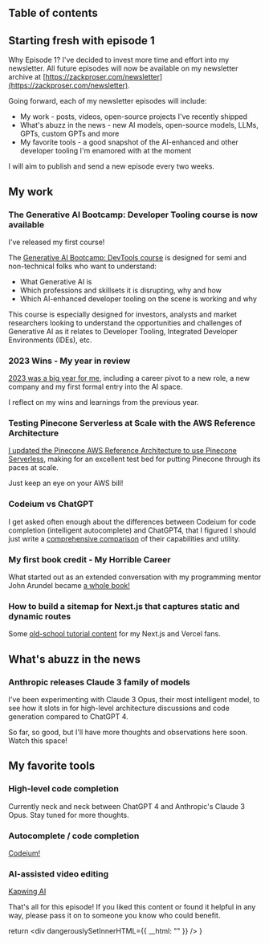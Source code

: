 

## Table of contents

## Starting fresh with episode 1 

Why Episode 1? I've decided to invest more time and effort into my newsletter. All future episodes will now be 
available on my newsletter archive at [https://zackproser.com/newsletter](https://zackproser.com/newsletter).

Going forward, each of my newsletter episodes will include: 

* My work - posts, videos, open-source projects I've recently shipped
* What's abuzz in the news - new AI models, open-source models, LLMs, GPTs, custom GPTs and more
* My favorite tools - a good snapshot of the AI-enhanced and other developer tooling I'm enamored with at the moment 


I will aim to publish and send a new episode every two weeks. 

## My work 

### The Generative AI Bootcamp: Developer Tooling course is now available

I've released my first course!

<Link href={'/learn/courses/generative-ai-bootcamp'}>

</Link>

The [Generative AI Bootcamp: DevTools course](/learn/courses/generative-ai-bootcamp) is designed for semi and non-technical folks who want to understand: 

* What Generative AI is 
* Which professions and skillsets it is disrupting, why and how
* Which AI-enhanced developer tooling on the scene is working and why

This course is especially designed for investors, analysts and market researchers looking to understand the opportunities and challenges of Generative AI as it relates to Developer Tooling, Integrated Developer Environments (IDEs), etc.

### 2023 Wins - My year in review 

[2023 was a big year for me](/blog/2023-wins), including a career pivot to a new role, a new company and my first formal entry into the AI space. 

I reflect on my wins and learnings from the previous year. 

### Testing Pinecone Serverless at Scale with the AWS Reference Architecture 

[I updated the Pinecone AWS Reference Architecture to use Pinecone Serverless](/blog/pinecone-reference-architecture-scaling), making for an excellent test bed for 
putting Pinecone through its paces at scale. 

Just keep an eye on your AWS bill!

### Codeium vs ChatGPT

I get asked often enough about the differences between Codeium for code completion (intelligent autocomplete) and ChatGPT4, that I figured I should just write a 
[comprehensive comparison](/blog/codeium-vs-chatgpt) of their capabilities and utility. 

### My first book credit - My Horrible Career

What started out as an extended conversation with my programming mentor John Arundel became [a whole book!](/blog/my-horrible-career)

### How to build a sitemap for Next.js that captures static and dynamic routes

Some [old-school tutorial content](/blog/how-to-next-js-sitemap) for my Next.js and Vercel fans.

## What's abuzz in the news

### Anthropic releases Claude 3 family of models

I've been experimenting with Claude 3 Opus, their most intelligent model, to see how it slots in for high-level architecture discussions and code generation compared to ChatGPT 4. 

So far, so good, but I'll have more thoughts and observations here soon. Watch this space!

## My favorite tools

### High-level code completion 

Currently neck and neck between ChatGPT 4 and Anthropic's Claude 3 Opus. Stay tuned for more thoughts.

### Autocomplete / code completion 

[Codeium!](/blog/codeium-review)

### AI-assisted video editing

[Kapwing AI](https://kapwing.com)

That's all for this episode! If you liked this content or found it helpful in any way, please pass it on to someone you know who could benefit.


  return <div dangerouslySetInnerHTML={{ __html: "" }} />
}
